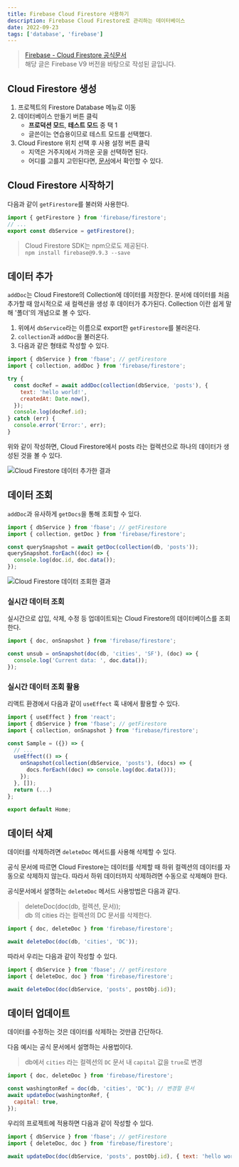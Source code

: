 ```yaml
---
title: Firebase Cloud Firestore 사용하기
description: Firebase Cloud Firestore로 관리하는 데이터베이스
date: 2022-09-23
tags: ['database', 'firebase']
---
```


> [Firebase - Cloud Firestore 공식문서](https://firebase.google.com/docs/firestore/quickstart)  
> 해당 글은 Firebase V9 버전을 바탕으로 작성된 글입니다.

## Cloud Firestore 생성

1. 프로젝트의 Firestore Database 메뉴로 이동
2. 데이터베이스 만들기 버튼 클릭
   - **프로덕션 모드**, **테스트 모드** 중 택 1
   - 글쓴이는 연습용이므로 테스트 모드를 선택했다.
3. Cloud Firestore 위치 선택 후 사용 설정 버튼 클릭
   - 지역은 거주지에서 가까운 곳을 선택하면 된다.
   - 어디를 고를지 고민된다면, [문서](https://firebase.google.com/docs/firestore/locations)에서 확인할 수 있다.

## Cloud Firestore 시작하기

다음과 같이 `getFirestore`를 불러와 사용한다.

```js:src/fbase.js
import { getFirestore } from 'firebase/firestore';
// ...
export const dbService = getFirestore();
```

> Cloud Firestore SDK는 npm으로도 제공된다.  
> `npm install firebase@9.9.3 --save`

## 데이터 추가

`addDoc`는 Cloud Firestore의 Collection에 데이터를 저장한다. 문서에 데이터를 처음 추가할 때 암시적으로 새 컬렉션을 생성 후 데이터가 추가된다.
Collection 이란 쉽게 말해 '폴더'의 개념으로 볼 수 있다.

1. 위에서 `dbService`라는 이름으로 export한 `getFirestore`를 불러온다.
2. `collection`과 `addDoc`을 불러온다.
3. 다음과 같은 형태로 작성할 수 있다.

```js
import { dbService } from 'fbase'; // getFirestore
import { collection, addDoc } from 'firebase/firestore';

try {
  const docRef = await addDoc(collection(dbService, 'posts'), {
    text: 'hello world!',
    createdAt: Date.now(),
  });
  console.log(docRef.id);
} catch (err) {
  console.error('Error:', err);
}
```

위와 같이 작성하면, Cloud Firestore에서 posts 라는 컬렉션으로 하나의 데이터가 생성된 것을 볼 수 있다.

<img
  src="/notes/database/firebase-firestore-01.png"
  alt="Cloud Firestore 데이터 추가한 결과"
/>

## 데이터 조회

`addDoc`과 유사하게 `getDocs`을 통해 조회할 수 있다.

```js
import { dbService } from 'fbase'; // getFirestore
import { collection, getDoc } from 'firebase/firestore';

const querySnapshot = await getDoc(collection(db, 'posts'));
querySnapshot.forEach((doc) => {
  console.log(doc.id, doc.data());
});
```

<img
  src="/notes/database/firebase-firestore-02.png"
  alt="Cloud Firestore 데이터 조회한 결과"
/>

### 실시간 데이터 조회

실시간으로 삽입, 삭제, 수정 등 업데이트되는 Cloud Firestore의 데이터베이스를 조회한다.

```js
import { doc, onSnapshot } from 'firebase/firestore';

const unsub = onSnapshot(doc(db, 'cities', 'SF'), (doc) => {
  console.log('Current data: ', doc.data());
});
```

### 실시간 데이터 조회 활용

리액트 환경에서 다음과 같이 `useEffect` 훅 내에서 활용할 수 있다.

```js
import { useEffect } from 'react';
import { dbService } from 'fbase'; // getFirestore
import { collection, onSnapshot } from 'firebase/firestore';

const Sample = ({}) => {
  // ...
  useEffect(() => {
    onSnapshot(collection(dbService, 'posts'), (docs) => {
      docs.forEach((doc) => console.log(doc.data()));
    });
  }, []);
  return (...)
};

export default Home;
```

## 데이터 삭제

데이터를 삭제하려면 `deleteDoc` 메서드를 사용해 삭제할 수 있다.

공식 문서에 따르면 Cloud Firestore는 데이터를 삭제할 때 하위 컬렉션의 데이터를 자동으로 삭제하지 않는다.
따라서 하위 데이터까지 삭제하려면 수동으로 삭제해야 한다.

공식문서에서 설명하는 `deleteDoc` 메서드 사용방법은 다음과 같다.

> deleteDoc(doc(db, 컬렉션, 문서));  
> db 의 cities 라는 컬렉션의 DC 문서를 삭제한다.

```js
import { doc, deleteDoc } from 'firebase/firestore';

await deleteDoc(doc(db, 'cities', 'DC'));
```

따라서 우리는 다음과 같이 작성할 수 있다.

```js
import { dbService } from 'fbase'; // getFirestore
import { deleteDoc, doc } from 'firebase/firestore';

await deleteDoc(doc(dbService, 'posts', postObj.id));
```

## 데이터 업데이트

데이터를 수정하는 것은 데이터를 삭제하는 것만큼 간단하다.

다음 예시는 공식 문서에서 설명하는 사용법이다.

> db에서 `cities` 라는 컬렉션의 `DC` 문서 내 `capital` 값을 `true`로 변경

```js
import { doc, deleteDoc } from 'firebase/firestore';

const washingtonRef = doc(db, 'cities', 'DC'); // 변경할 문서
await updateDoc(washingtonRef, {
  capital: true,
});
```

우리의 프로젝트에 적용하면 다음과 같이 작성할 수 있다.

```js
import { dbService } from 'fbase'; // getFirestore
import { deleteDoc, doc } from 'firebase/firestore';

await updateDoc(doc(dbService, 'posts', postObj.id), { text: 'hello world!' });
```
